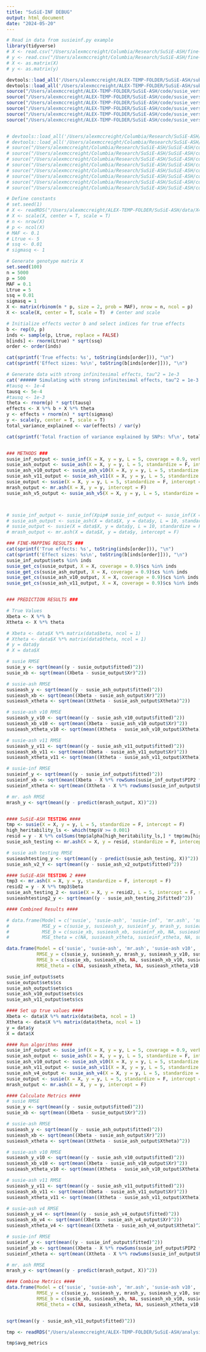 ```yaml
---
title: "SuSiE-INF DEBUG"
output: html_document
date: "2024-05-20"
---
```


```r
# Read in data from susieinf.py example
library(tidyverse)
# X <- read.csv("/Users/alexmccreight/Columbia/Research/SuSiE-ASH/fine-mapping-inf/X_matrix.csv", header = F)
# y <- read.csv("/Users/alexmccreight/Columbia/Research/SuSiE-ASH/fine-mapping-inf/y_vector.csv", header = F)
# X <- as.matrix(X)
# y <- as.matrix(y)

devtools::load_all('/Users/alexmccreight/ALEX-TEMP-FOLDER/SuSiE-ASH/submodules/susieR')
devtools::load_all('/Users/alexmccreight/ALEX-TEMP-FOLDER/SuSiE-ASH/submodules/mr.ash.alpha')
source("/Users/alexmccreight/ALEX-TEMP-FOLDER/SuSiE-ASH/code/susie_versions/susie_inf.R")
source("/Users/alexmccreight/ALEX-TEMP-FOLDER/SuSiE-ASH/code/susie_versions/susie-ash.R")
source("/Users/alexmccreight/ALEX-TEMP-FOLDER/SuSiE-ASH/code/susie_versions/susie-ash-v10.R")
source("/Users/alexmccreight/ALEX-TEMP-FOLDER/SuSiE-ASH/code/susie_versions/susie-ash-v11.R")
source("/Users/alexmccreight/ALEX-TEMP-FOLDER/SuSiE-ASH/code/susie_versions/susie-ash-v4.R")
source("/Users/alexmccreight/ALEX-TEMP-FOLDER/SuSiE-ASH/code/susie_versions/susie-ash-v5.R")


# devtools::load_all('/Users/alexmccreight/Columbia/Research/SuSiE-ASH/SuSiE-ASH/submodules/mr.ash.alpha')
# devtools::load_all('/Users/alexmccreight/Columbia/Research/SuSiE-ASH/SuSiE-ASH/submodules/susieR')
# source("/Users/alexmccreight/Columbia/Research/SuSiE-ASH/SuSiE-ASH/code/susie_versions/susie-ash-v2.R")
# source("/Users/alexmccreight/Columbia/Research/SuSiE-ASH/SuSiE-ASH/code/susie_versions/susie-ash.R")
# source("/Users/alexmccreight/Columbia/Research/SuSiE-ASH/SuSiE-ASH/code/susie_versions/susie_inf.R")
# source("/Users/alexmccreight/Columbia/Research/SuSiE-ASH/SuSiE-ASH/code/susie_versions/susie-ash-v4.R")
# source("/Users/alexmccreight/Columbia/Research/SuSiE-ASH/SuSiE-ASH/code/susie_versions/susie-ash-v5.R")
# source("/Users/alexmccreight/Columbia/Research/SuSiE-ASH/SuSiE-ASH/code/susie_versions/susie-ash-v6.R")
# source("/Users/alexmccreight/Columbia/Research/SuSiE-ASH/SuSiE-ASH/code/susie_versions/susie-ash-v10.R")
# source("/Users/alexmccreight/Columbia/Research/SuSiE-ASH/SuSiE-ASH/code/susie_versions/susie-ash-v11.R")


```

```r
# Define constants
# set.seed(1)
# X <- readRDS("/Users/alexmccreight/ALEX-TEMP-FOLDER/SuSiE-ASH/data/X4")
# X <- scale(X, center = T, scale = T)
# n <- nrow(X)
# p <- ncol(X)
# MAF <- 0.1
# Ltrue <- 5
# ssq <- 0.01
# sigmasq <- 1

# Generate genotype matrix X
set.seed(100)
n = 5000
p = 500
MAF = 0.1
Ltrue = 5
ssq = 0.01
sigmasq = 1
X <- matrix(rbinom(n * p, size = 2, prob = MAF), nrow = n, ncol = p)
X <- scale(X, center = T, scale = T)  # Center and scale

# Initialize effects vector b and select indices for true effects
b <- rep(0, p)
inds <- sample(p, Ltrue, replace = FALSE)
b[inds] <- rnorm(Ltrue) * sqrt(ssq)
order <- order(inds)

cat(sprintf('True effects: %s', toString(inds[order])), "\n")
cat(sprintf('Effect sizes: %s\n', toString(b[inds[order]])), "\n")

# Generate data with strong infinitesimal effects, tau^2 = 1e-3
cat('###### Simulating with strong infinitesimal effects, tau^2 = 1e-3 ######', "\n")
#tausq <- 1e-4
tausq <- 5e-4
#tausq <- 1e-3
theta <- rnorm(p) * sqrt(tausq)
effects <- X %*% b + X %*% theta
y <- effects + rnorm(n) * sqrt(sigmasq)
y <- scale(y, center = T, scale = T)
total_variance_explained <- var(effects) / var(y)

cat(sprintf('Total fraction of variance explained by SNPs: %f\n', total_variance_explained), "\n")


### METHODS ###
susie_inf_output <- susie_inf(X = X, y = y, L = 5, coverage = 0.9, verbose = F, maxiter = 20)
susie_ash_output <- susie_ash(X = X, y = y, L = 5, standardize = F, intercept = F, max_iter = 20, warm_start = 2)
susie_ash_v10_output <- susie_ash_v10(X = X, y = y, L = 5, standardize = F, intercept = F, max_iter = 20, warm_start = 2)
susie_ash_v11_output <- susie_ash_v11(X = X, y = y, L = 5, standardize = F, intercept = F, max_iter = 20, warm_start = 1)
susie_output <- susie(X = X, y = y, L = 5, standardize = F, intercept = F)
mrash_output <- mr.ash(X = X, y = y, intercept = F)
susie_ash_v5_output <- susie_ash_v5(X = X, y = y, L = 5, standardize = F, intercept = F, max_iter = 20)



# susie_inf_output <- susie_inf(Xpip# susie_inf_output <- susie_inf(X = data$X, y = data$y, L = 10, coverage = 0.9, verbose = F)
# susie_ash_output <- susie_ash(X = data$X, y = data$y, L = 10, standardize = F, intercept = F, max_iter = 100, warm_start = 3)
# susie_output <- susie(X = data$X, y = data$y, L = 10, standardize = F, intercept = F)
# mrash_output <- mr.ash(X = data$X, y = data$y, intercept = F)

### FINE-MAPPING RESULTS ###
cat(sprintf('True effects: %s', toString(inds[order])), "\n")
cat(sprintf('Effect sizes: %s\n', toString(b[inds[order]])), "\n")
susie_inf_output$sets %in% inds
susie_get_cs(susie_output, X = X, coverage = 0.9)$cs %in% inds
susie_get_cs(susie_ash_output, X = X, coverage = 0.9)$cs %in% inds
susie_get_cs(susie_ash_v10_output, X = X, coverage = 0.9)$cs %in% inds
susie_get_cs(susie_ash_v11_output, X = X, coverage = 0.9)$cs %in% inds


### PREDICTION RESULTS ###

# True Values
Xbeta <- X %*% b
Xtheta <- X %*% theta

# Xbeta <- data$X %*% matrix(data$beta, ncol = 1)
# Xtheta <- data$X %*% matrix(data$theta, ncol = 1)
# y = data$y
# X = data$X

# susie RMSE
susie_y <- sqrt(mean((y - susie_output$fitted)^2))
susie_xb <- sqrt(mean((Xbeta - susie_output$Xr)^2))

# susie-ash RMSE
susieash_y <- sqrt(mean((y - susie_ash_output$fitted)^2))
susieash_xb <- sqrt(mean((Xbeta - susie_ash_output$Xr)^2))
susieash_xtheta <- sqrt(mean((Xtheta - susie_ash_output$Xtheta)^2))

# susie-ash v10 RMSE
susieash_y_v10 <- sqrt(mean((y - susie_ash_v10_output$fitted)^2))
susieash_xb_v10 <- sqrt(mean((Xbeta - susie_ash_v10_output$Xr)^2))
susieash_xtheta_v10 <- sqrt(mean((Xtheta - susie_ash_v10_output$Xtheta)^2))

# susie-ash v11 RMSE
susieash_y_v11 <- sqrt(mean((y - susie_ash_v11_output$fitted)^2))
susieash_xb_v11 <- sqrt(mean((Xbeta - susie_ash_v11_output$Xr)^2))
susieash_xtheta_v11 <- sqrt(mean((Xtheta - susie_ash_v11_output$Xtheta)^2))

# susie-inf RMSE
susieinf_y <- sqrt(mean((y - susie_inf_output$fitted)^2))
susieinf_xb <- sqrt(mean((Xbeta - X %*% rowSums(susie_inf_output$PIP2 * susie_inf_output$mu))^2))
susieinf_xtheta <- sqrt(mean((Xtheta - X %*% rowSums(susie_inf_output$PIP2 * susie_inf_output$alpha))^2))

# mr. ash RMSE
mrash_y <- sqrt(mean((y - predict(mrash_output, X))^2))


#### SuSiE-ASH TESTING ####
tmp <- susie(X = X, y = y, L = 5, standardize = F, intercept = F)
high_heritability_ls <- which(tmp$V >= 0.001)
resid = y - X %*% colSums(tmp$alpha[high_heritability_ls,] * tmp$mu[high_heritability_ls,])
susie_ash_testing <- mr.ash(X = X, y = resid, standardize = F, intercept = F)

# susie ash testing RMSE
susieashtesting_y <- sqrt(mean((y - predict(susie_ash_testing, X))^2))
susie_ash_v2_Y <- sqrt(mean((y - susie_ash_v2_output$fitted)^2))

#### SuSiE-ASH TESTING 2 ####
tmp3 <- mr.ash(X = X, y = y, standardize = F, intercept = F)
resid2 = y - X %*% tmp3$beta
susie_ash_testing_2 <- susie(X = X, y = resid2, L = 5, intercept = F, standardize = F)
susieashtesting2_y <- sqrt(mean((y - susie_ash_testing_2$fitted)^2))

#### Combined Results ####

# data.frame(Model = c('susie', 'susie-ash', 'susie-inf', 'mr.ash', 'susie-ash v10', 'susie-ash v11'),
#            MSE_y = c(susie_y, susieash_y, susieinf_y, mrash_y, susieash_y_v10, susieash_y_v11),
#            MSE_b = c(susie_xb, susieash_xb, susieinf_xb, NA, susieash_xb_v10, susieash_xb_v11),
#            MSE_theta = c(NA, susieash_xtheta, susieinf_xtheta, NA, susieash_xtheta_v10, susieash_xtheta_v11))

data.frame(Model = c('susie', 'susie-ash', 'mr.ash', 'susie-ash v10', 'susie-ash v11'),
           RMSE_y = c(susie_y, susieash_y, mrash_y, susieash_y_v10, susieash_y_v11),
           RMSE_b = c(susie_xb, susieash_xb, NA, susieash_xb_v10, susieash_xb_v11),
           RMSE_theta = c(NA, susieash_xtheta, NA, susieash_xtheta_v10, susieash_xtheta_v11))

susie_inf_output$sets
susie_output$sets$cs
susie_ash_output$sets$cs
susie_ash_v10_output$sets$cs
susie_ash_v11_output$sets$cs
```


```r
#### Set up true values #### 
Xbeta <- data$X %*% matrix(data$beta, ncol = 1)
Xtheta <- data$X %*% matrix(data$theta, ncol = 1)
y = data$y
X = data$X

#### Run algorithms #### 
susie_inf_output <- susie_inf(X = X, y = y, L = 5, coverage = 0.9, verbose = F, maxiter = 20)
susie_ash_output <- susie_ash(X = X, y = y, L = 5, standardize = F, intercept = F, max_iter = 20, warm_start = 2)
susie_ash_v10_output <- susie_ash_v10(X = X, y = y, L = 5, standardize = F, intercept = F, max_iter = 20, warm_start = 2)
susie_ash_v11_output <- susie_ash_v11(X = X, y = y, L = 5, standardize = F, intercept = F, max_iter = 20, warm_start = 2)
susie_ash_v4_output <- susie_ash_v4(X = X, y = y, L = 5, standardize = F, intercept = F, max_iter = 20)
susie_output <- susie(X = X, y = y, L = 5, standardize = F, intercept = F)
mrash_output <- mr.ash(X = X, y = y, intercept = F)

#### Calculate Metrics #### 
# susie RMSE
susie_y <- sqrt(mean((y - susie_output$fitted)^2))
susie_xb <- sqrt(mean((Xbeta - susie_output$Xr)^2))

# susie-ash RMSE
susieash_y <- sqrt(mean((y - susie_ash_output$fitted)^2))
susieash_xb <- sqrt(mean((Xbeta - susie_ash_output$Xr)^2))
susieash_xtheta <- sqrt(mean((Xtheta - susie_ash_output$Xtheta)^2))

# susie-ash v10 RMSE
susieash_y_v10 <- sqrt(mean((y - susie_ash_v10_output$fitted)^2))
susieash_xb_v10 <- sqrt(mean((Xbeta - susie_ash_v10_output$Xr)^2))
susieash_xtheta_v10 <- sqrt(mean((Xtheta - susie_ash_v10_output$Xtheta)^2))

# susie-ash v11 RMSE
susieash_y_v11 <- sqrt(mean((y - susie_ash_v11_output$fitted)^2))
susieash_xb_v11 <- sqrt(mean((Xbeta - susie_ash_v11_output$Xr)^2))
susieash_xtheta_v11 <- sqrt(mean((Xtheta - susie_ash_v11_output$Xtheta)^2))

# susie-ash v4 RMSE
susieash_y_v4 <- sqrt(mean((y - susie_ash_v4_output$fitted)^2))
susieash_xb_v4 <- sqrt(mean((Xbeta - susie_ash_v4_output$Xr)^2))
susieash_xtheta_v4 <- sqrt(mean((Xtheta - susie_ash_v4_output$Xtheta)^2))

# susie-inf RMSE
susieinf_y <- sqrt(mean((y - susie_inf_output$fitted)^2))
susieinf_xb <- sqrt(mean((Xbeta - X %*% rowSums(susie_inf_output$PIP2 * susie_inf_output$mu))^2))
susieinf_xtheta <- sqrt(mean((Xtheta - X %*% rowSums(susie_inf_output$PIP2 * susie_inf_output$alpha))^2))

# mr. ash RMSE
mrash_y <- sqrt(mean((y - predict(mrash_output, X))^2))

#### Combine Metrics ####
data.frame(Model = c('susie', 'susie-ash', 'mr.ash', 'susie-ash v10', 'susie-ash v11', 'susie-ash v4'),
           RMSE_y = c(susie_y, susieash_y, mrash_y, susieash_y_v10, susieash_y_v11, susieash_y_v4),
           RMSE_b = c(susie_xb, susieash_xb, NA, susieash_xb_v10, susieash_xb_v11, susieash_xb_v4),
           RMSE_theta = c(NA, susieash_xtheta, NA, susieash_xtheta_v10, susieash_xtheta_v11, susieash_xtheta_v4))


sqrt(mean((y - susie_ash_v11_output$fitted)^2))

```

```r
tmp <- readRDS("/Users/alexmccreight/ALEX-TEMP-FOLDER/SuSiE-ASH/analysis/numIter2_totHeritability0.5_sparseEffect3_nonsparse0.01_ratio5_L10")

tmp$avg_metrics
```

